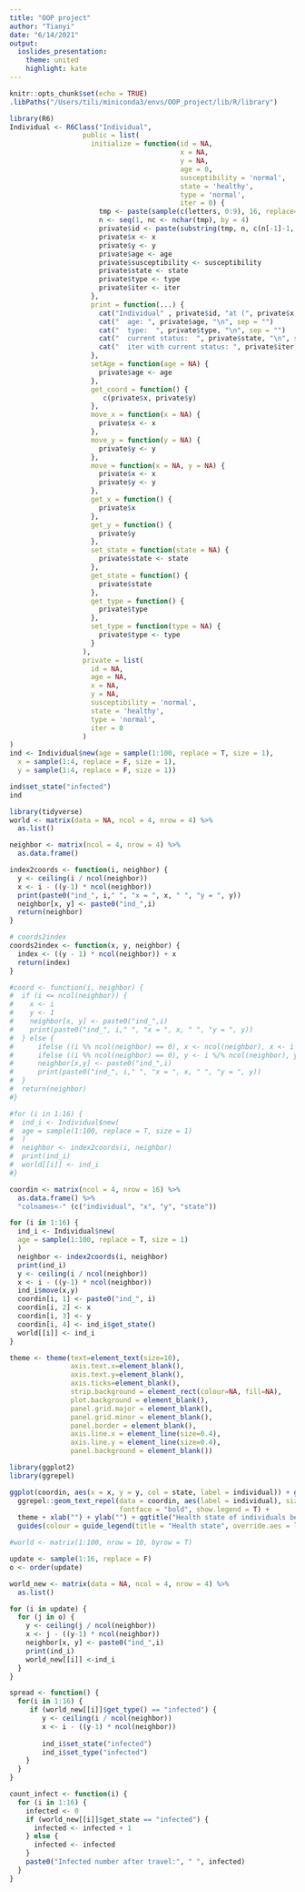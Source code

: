 ```yaml
---
title: "OOP project"
author: "Tianyi"
date: "6/14/2021"
output: 
  ioslides_presentation:
    theme: united
    highlight: kate
---
```


```r
knitr::opts_chunk$set(echo = TRUE)
.libPaths("/Users/tili/miniconda3/envs/OOP_project/lib/R/library")
```



```r
library(R6)
Individual <- R6Class("Individual", 
                  public = list(
                    initialize = function(id = NA,
                                          x = NA,
                                          y = NA,
                                          age = 0, 
                                          susceptibility = 'normal', 
                                          state = 'healthy', 
                                          type = 'normal', 
                                          iter = 0) {
                      tmp <- paste(sample(c(letters, 0:9), 16, replace=TRUE), collapse="")
                      n <- seq(1, nc <- nchar(tmp), by = 4) 
                      private$id <- paste(substring(tmp, n, c(n[-1]-1, nc)), collapse = "-")
                      private$x <- x
                      private$y <- y
                      private$age <- age
                      private$susceptibility <- susceptibility
                      private$state <- state
                      private$type <- type
                      private$iter <- iter
                    },
                    print = function(...) {
                      cat("Individual" , private$id, "at (", private$x, ",", private$y, "): \n")
                      cat("  age: ", private$age, "\n", sep = "")
                      cat("  type:  ", private$type, "\n", sep = "")
                      cat("  current status:  ", private$state, "\n", sep = "")
                      cat("  iter with current status: ", private$iter, "\n", sep = "")
                    },
                    setAge = function(age = NA) {
                      private$age <- age
                    },
                    get_coord = function() {
                       c(private$x, private$y) 
                    },
                    move_x = function(x = NA) {
                      private$x <- x 
                    },
                    move_y = function(y = NA) {
                      private$y <- y 
                    },
                    move = function(x = NA, y = NA) {
                      private$x <- x 
                      private$y <- y
                    },
                    get_x = function() {
                      private$x 
                    },
                    get_y = function() {
                      private$y 
                    },
                    set_state = function(state = NA) {
                      private$state <- state
                    },
                    get_state = function() {
                      private$state 
                    },
                    get_type = function() {
                      private$type 
                    },
                    set_type = function(type = NA) {
                      private$type <- type
                    }
                  ),
                  private = list(
                    id = NA,
                    age = NA,
                    x = NA,
                    y = NA,
                    susceptibility = 'normal',
                    state = 'healthy',
                    type = 'normal',
                    iter = 0
                  )
)
ind <- Individual$new(age = sample(1:100, replace = T, size = 1),
  x = sample(1:4, replace = F, size = 1),
  y = sample(1:4, replace = F, size = 1))

ind$set_state("infected")
ind
```


```r
library(tidyverse)
world <- matrix(data = NA, ncol = 4, nrow = 4) %>% 
  as.list()

neighbor <- matrix(ncol = 4, nrow = 4) %>% 
  as.data.frame()

index2coords <- function(i, neighbor) {
  y <- ceiling(i / ncol(neighbor))
  x <- i - ((y-1) * ncol(neighbor))
  print(paste0("ind_", i," ", "x = ", x, " ", "y = ", y))
  neighbor[x, y] <- paste0("ind_",i)
  return(neighbor)
}

# coords2index
coords2index <- function(x, y, neighbor) {
  index <- ((y - 1) * ncol(neighbor)) + x
  return(index)
}

#coord <- function(i, neighbor) {
#  if (i <= ncol(neighbor)) {
#    x <- i
#    y <- 1
#    neighbor[x, y] <- paste0("ind_",i)
#    print(paste0("ind_", i," ", "x = ", x, " ", "y = ", y))
#  } else {
#      ifelse ((i %% ncol(neighbor) == 0), x <- ncol(neighbor), x <- i %% ncol(neighbor))
#      ifelse ((i %% ncol(neighbor) == 0), y <- i %/% ncol(neighbor), y <- (i %/% ncol(neighbor) + 1))
#      neighbor[x,y] <- paste0("ind_",i)
#      print(paste0("ind_", i," ", "x = ", x, " ", "y = ", y))
#  }
#  return(neighbor)
#}

#for (i in 1:16) {
#  ind_i <- Individual$new(
#  age = sample(1:100, replace = T, size = 1)
#  )
#  neighbor <- index2coords(i, neighbor)
#  print(ind_i)
#  world[[i]] <- ind_i
#}

coordin <- matrix(ncol = 4, nrow = 16) %>% 
  as.data.frame() %>% 
  "colnames<-" (c("individual", "x", "y", "state"))

for (i in 1:16) {
  ind_i <- Individual$new(
  age = sample(1:100, replace = T, size = 1)
  )
  neighbor <- index2coords(i, neighbor)
  print(ind_i)
  y <- ceiling(i / ncol(neighbor))
  x <- i - ((y-1) * ncol(neighbor))
  ind_i$move(x,y)
  coordin[i, 1] <- paste0("ind_", i)
  coordin[i, 2] <- x
  coordin[i, 3] <- y
  coordin[i, 4] <- ind_i$get_state()
  world[[i]] <- ind_i
}
```

``` r
theme <- theme(text=element_text(size=10),
               axis.text.x=element_blank(),
               axis.text.y=element_blank(),
               axis.ticks=element_blank(),
               strip.background = element_rect(colour=NA, fill=NA),
               plot.background = element_blank(),
               panel.grid.major = element_blank(),
               panel.grid.minor = element_blank(),
               panel.border = element_blank(),
               axis.line.x = element_line(size=0.4),
               axis.line.y = element_line(size=0.4),
               panel.background = element_blank())

library(ggplot2)
library(ggrepel)

ggplot(coordin, aes(x = x, y = y, col = state, label = individual)) + geom_point(size = 10, col = "dark green") +
  ggrepel::geom_text_repel(data = coordin, aes(label = individual), size = 5, point.padding = 15, min.segment.length = 0,
                           fontface = "bold", show.legend = T) +
  theme + xlab("") + ylab("") + ggtitle("Health state of individuals before travel") +
  guides(colour = guide_legend(title = "Health state", override.aes = list(size = 5)))

```

```r

#world <- matrix(1:100, nrow = 10, byrow = T)

update <- sample(1:16, replace = F)
o <- order(update)

world_new <- matrix(data = NA, ncol = 4, nrow = 4) %>% 
  as.list()

for (i in update) {
  for (j in o) {
    y <- ceiling(j / ncol(neighbor))
    x <- j - ((y-1) * ncol(neighbor))
    neighbor[x, y] <- paste0("ind_",i)
    print(ind_i)
    world_new[[i]] <-ind_i
  }
}


```

```r
spread <- function() {
  for(i in 1:16) {
     if (world_new[[i]]$get_type() == "infected") {
        y <- ceiling(i / ncol(neighbor))
        x <- i - ((y-1) * ncol(neighbor))
    
        ind_i$set_state("infected")
        ind_i$set_type("infected") 
    } 
  }
}
```

```r
count_infect <- function(i) {
  for (i in 1:16) {
    infected <- 0
    if (world_new[[i]]$get_state == "infected") {
      infected <- infected + 1  
    } else {
      infected <- infected
    }
    paste0("Infected number after travel:", " ", infected)
  }
}
```

